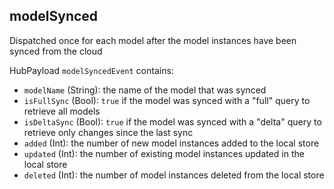 ## modelSynced

Dispatched once for each model after the model instances have been synced from the cloud

HubPayload `modelSyncedEvent` contains:
- `modelName` (String): the name of the model that was synced
- `isFullSync` (Bool): `true` if the model was synced with a "full" query to retrieve all models
- `isDeltaSync` (Bool): `true` if the model was synced with a "delta" query to retrieve only changes since the last sync
- `added` (Int): the number of new model instances added to the local store
- `updated` (Int): the number of existing model instances updated in the local store
- `deleted` (Int): the number of model instances deleted from the local store